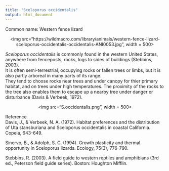 ```yaml
---
title: "Sceloporus occidentalis"
output: html_document
---
```


Common name: Western fence lizard

<p align='center'>
<img src="https://wildmacro.com/library/animals/western-fence-lizard-sceloporus-occidentalis-occidentalis-ANI0053.jpg", width = 500>
</p>

*Sceloporus occidentalis* is commonly found in the western United States, anywhere from fenceposts, rocks, logs to sides of buildings (Stebbins, 2003).  
It is often semi-terrestrial, occupying rocks or fallen trees or limbs, but it is also partly arboreal in many parts of its range.  
They tend to choose rocks near trees and under canopy for thier primary habitat, and  on trees under high temperatures. The proximity of the rocks to the tree also enables them to escape up a nearby tree under danger or disturbance (Davis & Verbeek, 1972).

<p align='center'>
<img src="S.occidentalis.png", width = 500>
</p>
<!-- Males have blue patches on the throat and sides of belly.    -->
<!-- Eggs are laid April through July with clutch size of 3 to 17. They primarily prey on insects and spiders. -->


Reference  
Davis, J., & Verbeek, N. A. (1972). Habitat preferences and the distribution of Uta stansburiana and Sceloporus occidentalis in coastal California. Copeia, 643-649.

Sinervo, B., & Adolph, S. C. (1994). Growth plasticity and thermal opportunity in Sceloporus lizards. Ecology, 75(3), 776-790.

Stebbins, R. (2003). A field guide to western reptiles and amphibians (3rd ed., Peterson field guide series). Boston: Houghton Mifflin.

